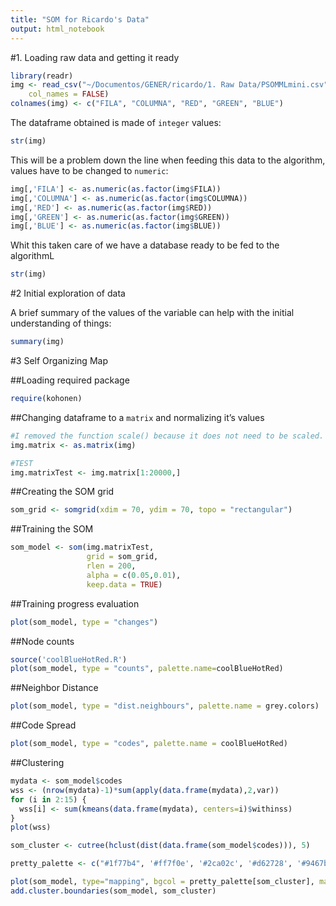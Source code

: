 ```yaml
---
title: "SOM for Ricardo's Data"
output: html_notebook
---
```


#1. Loading raw data and getting it ready

```r
library(readr)
img <- read_csv("~/Documentos/GENER/ricardo/1. Raw Data/PSOMMLmini.csv", 
    col_names = FALSE)
colnames(img) <- c("FILA", "COLUMNA", "RED", "GREEN", "BLUE")
```

The dataframe obtained is made of `integer` values:

```r
str(img)
```


This will be a problem down the line when feeding this data to the algorithm, values have to be changed to  `numeric`:

```r
img[,'FILA'] <- as.numeric(as.factor(img$FILA))
img[,'COLUMNA'] <- as.numeric(as.factor(img$COLUMNA))
img[,'RED'] <- as.numeric(as.factor(img$RED))
img[,'GREEN'] <- as.numeric(as.factor(img$GREEN))
img[,'BLUE'] <- as.numeric(as.factor(img$BLUE))
```

Whit this taken care of we have a database ready to be fed to the algorithmL
```r
str(img)
```
#2 Initial exploration of data

A brief summary of the values of the variable can help with the initial understanding of things:
```r
summary(img)
```


#3 Self Organizing Map

##Loading required package

```r
require(kohonen)
```

##Changing dataframe to a `matrix` and normalizing it's values
```r
#I removed the function scale() because it does not need to be scaled.
img.matrix <- as.matrix(img)

#TEST
img.matrixTest <- img.matrix[1:20000,]
```

##Creating the SOM grid
```r
som_grid <- somgrid(xdim = 70, ydim = 70, topo = "rectangular")
```


##Training the SOM
```r
som_model <- som(img.matrixTest,
                 grid = som_grid,
                 rlen = 200,
                 alpha = c(0.05,0.01),
                 keep.data = TRUE)
```

##Training progress evaluation
```r
plot(som_model, type = "changes")
```

##Node counts
```r
source('coolBlueHotRed.R')
plot(som_model, type = "counts", palette.name=coolBlueHotRed)
```

##Neighbor Distance
```r
plot(som_model, type = "dist.neighbours", palette.name = grey.colors)
```

##Code Spread
```r
plot(som_model, type = "codes", palette.name = coolBlueHotRed)
```

##Clustering
```r
mydata <- som_model$codes 
wss <- (nrow(mydata)-1)*sum(apply(data.frame(mydata),2,var)) 
for (i in 2:15) {
  wss[i] <- sum(kmeans(data.frame(mydata), centers=i)$withinss)
}
plot(wss)

som_cluster <- cutree(hclust(dist(data.frame(som_model$codes))), 5)
```

```r
pretty_palette <- c("#1f77b4", '#ff7f0e', '#2ca02c', '#d62728', '#9467bd', '#8c564b', '#e377c2')

plot(som_model, type="mapping", bgcol = pretty_palette[som_cluster], main = "Clusters") 
add.cluster.boundaries(som_model, som_cluster)
```

